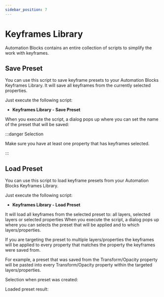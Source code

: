 ```yaml
---
sidebar_position: 7
---
```



# Keyframes Library

Automation Blocks contains an entire collection of scripts to simplify the work with keyframes.

## Save Preset

You can use this script to save keyframe presets to your Automation Blocks Keyframes Library.
It will save all keyframes from the currently selected properties.

Just execute the following script:

-   **Keyframes Library - Save Preset**

When you execute the script, a dialog pops up where you can set the name of the preset that will be saved:

<RetinaImg
	src="/img/tools-ae/keyframesLibrarySavePresetDialog.png"
	alt="After Effects Script: Keyframes Library - Save Preset - Dialog"
/>

:::danger Selection

Make sure you have at least one property that has keyframes selected.

:::

## Load Preset

You can use this script to load keyframe presets from your Automation Blocks Keyframes Library.

Just execute the following script:

-   **Keyframes Library - Load Preset**

It will load all keyframes from the selected preset to: all layers, selected layers or selected properties
When you execute the script, a dialog pops up where you can selects the preset that will be applied and to which layers/properties.

<RetinaImg
	src="/img/tools-ae/keyframesLibraryLoadPresetDialog.png"
	alt="After Effects Script: Keyframes Library - Save Preset - Dialog"
/>

If you are targeting the preset to multiple layers/properties the keyframes will be applied to every property that matches the property the keyframes were saved from.

For example, a preset that was saved from the Transform/Opacity property will be pasted into every Transform/Opacity property within the targeted layers/properties.

Selection when preset was created:

<RetinaImg
	src="/img/tools-ae/keyframesLibraryMultiplePropsSelected.png"
	alt="After Effects Script: Keyframes Library - Multiple properties selected"
/>

Loaded preset result:

<RetinaImg
	src="/img/tools-ae/keyframesLibraryLoadToMultipleProps.png"
	alt="After Effects Script: Keyframes Library - Keyframes loaded to multiple properties"
/>
